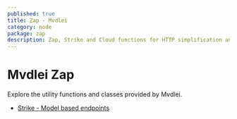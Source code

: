 ```yaml
---
published: true
title: Zap - Mvdlei
category: node
package: zap
description: Zap, Strike and Cloud functions for HTTP simplification and optimization.
---
```


# Mvdlei Zap

Explore the utility functions and classes provided by Mvdlei.

- [Strike - Model based endpoints](./zap/strike)
